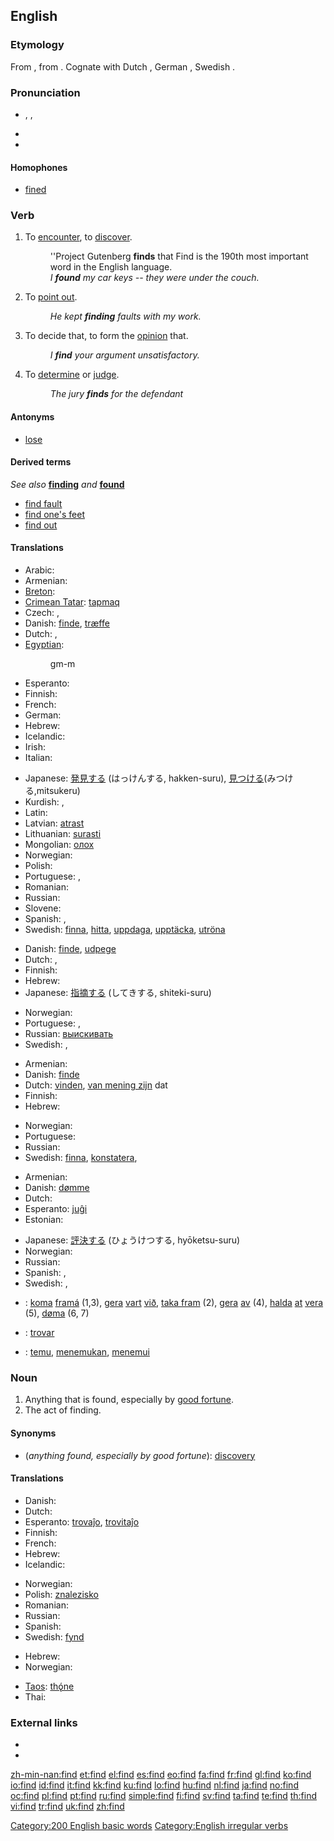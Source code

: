 ==English==

{{rank|Lord|de|whole|190|find|got|let|world}}

===Etymology===
From {{etyl|ang}} {{term|findan|lang=ang}}, from {{proto|Germanic|finþan}}. Cognate with Dutch {{term|vinden}}, German {{term|finden}}, Swedish {{term|finna|lang=sv}}.

===Pronunciation===
* {{enPR|fīnd}}, {{IPA|/faɪnd/}}, {{SAMPA|/faInd/}}
* {{audio|en-us-find.ogg|Audio (US)}}
* {{rhymes|aɪnd}}

====Homophones====
* [[fine]]d

===Verb===
{{en-verb|finds|finding|found|'''[[found]]''' or archaic '''[[founden]]'''}}

# {{transitive}} To [[encounter]], to [[discover]].
#: ''Project Gutenberg '''finds''' that Find is the 190th most important word in the English language.
#: ''I '''found''' my car keys -- they were under the couch.''
# {{transitive}} To [[point out]].
#: ''He kept '''finding''' faults with my work.''
# {{transitive}} To decide that, to form the [[opinion]] that.
#: ''I '''find''' your argument unsatisfactory.''
# {{transitive}} To [[determine]] or [[judge]].
#: ''The jury '''finds''' for the defendant''

====Antonyms====
* [[lose]]

====Derived terms====
''See also'' '''[[finding]]''' ''and'' '''[[found]]'''
* [[find fault]]
* [[find one's feet]]
* [[find out]]

====Translations====
{{trans-top|encounter}}
* Arabic: {{t+|ar|وَجَدَ|sc=Arab}}
* Armenian: {{t|hy|գտնել|sc=Armn|tr=gtnel}}
* [[Breton]]: {{t+|br|kavout|xs=Breton}}
* [[Crimean Tatar]]: [[tapmaq]]
* Czech: {{t-|cs|nalézt}}, {{t+|cs|najít}}
* Danish: [[finde]], [[træffe]]
* Dutch: {{t+|nl|vinden}}, {{t+|nl|aantreffen}}
* [[Egyptian]]: {{tø|egy|gm|xs=Egyptian}}
*:<hiero>gm-m</hiero>
* Esperanto: {{t+|eo|trovi|xs=Esperanto}}
* Finnish: {{t+|fi|löytää}}
* French: {{t+|fr|trouver}}
* German: {{t+|de|finden}}
* Hebrew: {{t|he|לימצוא|tr=limtzo|sc=Hebr}}
* Icelandic: {{t+|is|finna}}
* Irish: {{t+|ga|faigh|xs=Irish}}
* Italian: {{t+|it|trovare}}
{{trans-mid}}
* Japanese: [[発見]]する (はっけんする, hakken-suru), [[見つける]](みつける,mitsukeru)
* Kurdish: {{KUchar|[[دیتنه‌وه‌]]}}, {{KUchar|[[دۆزینه‌وه‌]]}}
* Latin: {{t-|la|invenire|alt=invenīre}}
* Latvian: [[atrast]]
* Lithuanian: [[surasti]]
* Mongolian: [[олох]]
* Norwegian: {{t+|no|finne}}
* Polish: {{t+|pl|znajdować}}
* Portuguese: {{t+|pt|achar}}, {{t+|pt|encontrar}}
* Romanian: {{t+|ro|găsi}}
* Russian: {{t+|ru|найти|sc=Cyrl}}
* Slovene: {{t+|sl|najti}}
* Spanish: {{t+|es|encontrar}}, {{t+|es|hallar}}
* Swedish: [[finna]], [[hitta]], [[uppdaga]], [[upptäcka]], [[utröna]]
{{trans-bottom}}

{{trans-top|point out}}
* Danish: [[finde]], [[udpege]]
* Dutch: {{t+|nl|vinden}}, {{t+|nl|ontdekken}}
* Finnish: {{t+|fi|osoittaa}}
* Hebrew: {{t-|he|להצביע|tr=lehatzbi'a|sc=Hebr}}
* Japanese: [[指摘]]する (してきする, shiteki-suru)
{{trans-mid}}
* Norwegian: {{t+|no|finne}}
* Portuguese: {{t+|pt|achar}}, {{t+|pt|encontrar}}
* Russian: [[выискивать]]
* Swedish: {{t+|sv|finna}}, {{t+|sv|hitta}}
{{trans-bottom}}

{{trans-top|decide that}}
* Armenian: {{t|hy|գտնել|sc=Armn|tr=gtnel}}
* Danish: [[finde]]
* Dutch: [[vinden]], [[van mening zijn]] dat
* Finnish: {{t+|fi|pitää}}
* Hebrew: {{t|he|לימצוא|tr=limtzo|sc=Hebr}}
{{trans-mid}}
* Norwegian: {{t+|no|finne}}
* Portuguese: {{t+|pt|achar}}
* Russian: {{t+|ru|находить|sc=Cyrl}}
* Swedish: [[finna]], [[konstatera]],
{{trans-bottom}}

{{trans-top|determine, judge}}
* Armenian: {{t|hy|գտնել|sc=Armn|tr=gtnel}}
* Danish: [[dømme]]
* Dutch: {{t+|nl|achten}}
* Esperanto: [[juĝi]]
* Estonian: {{t|et|leidma}}
{{trans-mid}}
* Japanese: [[評決]]する (ひょうけつする, hyōketsu-suru)
* Norwegian: {{t+|no|finne}}
* Russian: {{t+|ru|находить|sc=Cyrl}}
* Spanish: {{t-|es|determinar}}, {{t-|es|juzgar}}
* Swedish: {{t+|sv|finna}}, {{t-|sv|konstatera}}
{{trans-bottom}}

<!--Remove this section once all of the translations below have been moved into the tables above.-->
{{checktrans-top}}
* {{ttbc|Faroese}}: [[koma]] [[framá]] (1,3), [[gera]] [[vart]] [[við]], [[taka fram]] (2), [[gera]] [[av]] (4), [[halda]] [[at]] [[vera]] (5), [[døma]] (6, 7)
* {{ttbc|Ido}}: [[trovar]]
* {{ttbc|Indonesian}}: [[temu]], [[temu|menemukan]], [[temu|menemui]]
{{trans-bottom}}

===Noun===
{{en-noun}}

# Anything that is found, especially by [[good fortune]].
# The act of finding.

====Synonyms====
* (''anything found, especially by good fortune''): [[discovery]]

====Translations====
{{trans-top|anything that is found, especially by good fortune}}
* Danish: {{t-|da|fund|c}}
* Dutch: {{t-|nl|vondst|f}}
* Esperanto: [[trovaĵo]], [[trovitaĵo]]
* Finnish: {{t-|fi|löytö}}
* French: {{t+|fr|trouvaille|f}}
* Hebrew: {{t|he|מציאה|f|sc=Hebr}}
* Icelandic: {{t-|is|fundur|m}}
{{trans-mid}}
* Norwegian: {{t|no|funn|n}}
* Polish: [[znalezisko]] {{n}}
* Romanian: {{t-|ro|descoperire|f}}
* Russian: {{t+|ru|находка|f|sc=Cyrl}}
* Spanish: {{t-|es|hallazgo|m}}
* Swedish: [[fynd]] {{n}}
{{trans-bottom}}

{{trans-top|act of finding}}
* Hebrew: {{t|he|מציאה|f|sc=Hebr}}
* Norwegian: {{t|no|funn|n}}
{{trans-mid}}
* [[Taos]]: [[thǫ́ne]]
* Thai: {{t-|th|หา|xs=Thai}}
{{trans-bottom}}

===External links===
* {{R:Webster 1913}}
* {{R:Century 1911}}

[[Category:200 English basic words]]
[[Category:English irregular verbs]]

[[zh-min-nan:find]]
[[et:find]]
[[el:find]]
[[es:find]]
[[eo:find]]
[[fa:find]]
[[fr:find]]
[[gl:find]]
[[ko:find]]
[[io:find]]
[[id:find]]
[[it:find]]
[[kk:find]]
[[ku:find]]
[[lo:find]]
[[hu:find]]
[[nl:find]]
[[ja:find]]
[[no:find]]
[[oc:find]]
[[pl:find]]
[[pt:find]]
[[ru:find]]
[[simple:find]]
[[fi:find]]
[[sv:find]]
[[ta:find]]
[[te:find]]
[[th:find]]
[[vi:find]]
[[tr:find]]
[[uk:find]]
[[zh:find]]